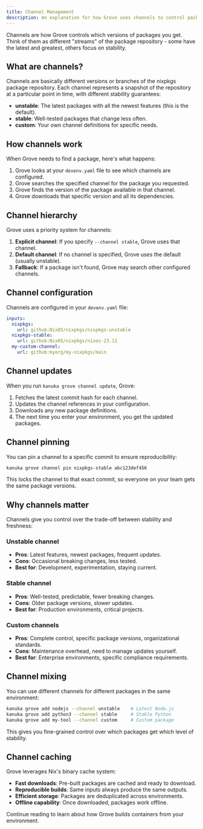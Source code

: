 ```yaml
---
title: Channel Management
description: An explanation for how Grove uses channels to control package versions.
---
```


Channels are how Grove controls which versions of packages you get. Think of them as different "streams" of the package repository - some have the latest and greatest, others focus on stability.

## What are channels?

Channels are basically different versions or branches of the nixpkgs package repository. Each channel represents a snapshot of the repository at a particular point in time, with different stability guarantees:

- **unstable**: The latest packages with all the newest features (this is the default).
- **stable**: Well-tested packages that change less often.
- **custom**: Your own channel definitions for specific needs.

## How channels work

When Grove needs to find a package, here's what happens:


<Steps>

1. Grove looks at your `devenv.yaml` file to see which channels are configured.
2. Grove searches the specified channel for the package you requested.
3. Grove finds the version of the package available in that channel.
4. Grove downloads that specific version and all its dependencies.

</Steps>

## Channel hierarchy

Grove uses a priority system for channels:

1. **Explicit channel**: If you specify `--channel stable`, Grove uses that channel.
2. **Default channel**: If no channel is specified, Grove uses the default (usually unstable).
3. **Fallback**: If a package isn't found, Grove may search other configured channels.

## Channel configuration

Channels are configured in your `devenv.yaml` file:

```yaml
inputs:
  nixpkgs:
    url: github:NixOS/nixpkgs/nixpkgs-unstable
  nixpkgs-stable:
    url: github:NixOS/nixpkgs/nixos-23.11
  my-custom-channel:
    url: github:myorg/my-nixpkgs/main
```

## Channel updates

When you run `kanuka grove channel update`, Grove:

<Steps>

1. Fetches the latest commit hash for each channel.
2. Updates the channel references in your configuration.
3. Downloads any new package definitions.
4. The next time you enter your environment, you get the updated packages.

</Steps>

## Channel pinning

You can pin a channel to a specific commit to ensure reproducibility:

```bash
kanuka grove channel pin nixpkgs-stable abc123def456
```

This locks the channel to that exact commit, so everyone on your team gets the same package versions.

## Why channels matter

Channels give you control over the trade-off between stability and freshness:

### Unstable channel
- **Pros**: Latest features, newest packages, frequent updates.
- **Cons**: Occasional breaking changes, less tested.
- **Best for**: Development, experimentation, staying current.

### Stable channel
- **Pros**: Well-tested, predictable, fewer breaking changes.
- **Cons**: Older package versions, slower updates.
- **Best for**: Production environments, critical projects.

### Custom channels
- **Pros**: Complete control, specific package versions, organizational standards.
- **Cons**: Maintenance overhead, need to manage updates yourself.
- **Best for**: Enterprise environments, specific compliance requirements.

## Channel mixing

You can use different channels for different packages in the same environment:

```bash
kanuka grove add nodejs --channel unstable    # Latest Node.js
kanuka grove add python3 --channel stable     # Stable Python
kanuka grove add my-tool --channel custom     # Custom package
```

This gives you fine-grained control over which packages get which level of stability.

## Channel caching

Grove leverages Nix's binary cache system:

- **Fast downloads**: Pre-built packages are cached and ready to download.
- **Reproducible builds**: Same inputs always produce the same outputs.
- **Efficient storage**: Packages are deduplicated across environments.
- **Offline capability**: Once downloaded, packages work offline.

Continue reading to learn about how Grove builds containers from your environment.